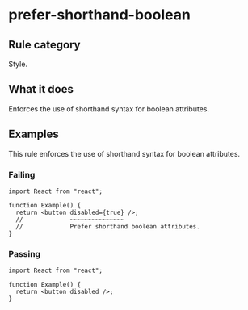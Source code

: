 # prefer-shorthand-boolean

## Rule category

Style.

## What it does

Enforces the use of shorthand syntax for boolean attributes.

## Examples

This rule enforces the use of shorthand syntax for boolean attributes.

### Failing

```tsx twoslash
import React from "react";

function Example() {
  return <button disabled={true} />;
  //             ~~~~~~~~~~~~~~~
  //             Prefer shorthand boolean attributes.
}
```

### Passing

```tsx twoslash
import React from "react";

function Example() {
  return <button disabled />;
}
```
